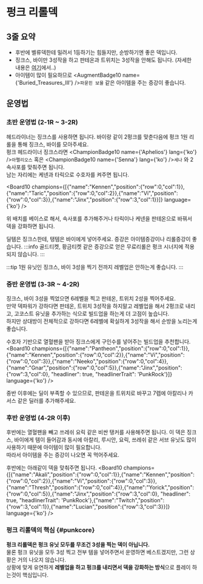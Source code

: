 # 펑크 리롤덱

## 3줄 요약
- 후반에 벨류덱한테 밀려서 1등하기는 힘들지만, 순방하기엔 좋은 덱입니다.
- 징크스, 바이만 3성작을 하고 판테온과 트위치는 3성작을 안해도 됩니다. (자세한 내용은 [여기](#punkcore)에서..)
- 아이템이 많이 필요하므로 <AugmentBadge10 name={'Buried_Treasures_III'} />`파묻힌 보물` 같은 아이템을 주는 증강이 좋습니다.

## 운영법

### 초반 운영법 (2-1R ~ 3-2R)

헤드라이너는 징크스를 사용하면 됩니다. 바이랑 같이 2펑크를 맞춘다음에 펑크 1원 리롤을 통해 징크스, 바이를 모아주세요. <br/>
펑크 헤드라이너 징크스라면 <ChampionBadge10 name={'Aphelios'} lang={'ko'} />`아펠리오스` 혹은 <ChampionBadge10 name={'Senna'} lang={'ko'} />`세나` 와 2속사포를 맞춰주면 됩니다.<br/>
남는 자리에는 케넨과 타릭으로 수호자를 켜주면 됩니다.

<Board10 champions={[{"name":"Kennen","position":{"row":0,"col":1}},{"name":"Taric","position":{"row":0,"col":2}},{"name":"Vi","position":{"row":0,"col":3}},{"name":"Jinx","position":{"row":3,"col":1}}]} language={'ko'} />

<Gap />
위 배치를 베이스로 해서, 속사포를 추가해주거나 타릭이나 케넨을 판테온으로 바꿔서 덱을 강화하면 됩니다.

딜템은 징크스한테, 탱템은 바이에게 넣어주세요. 증강은 아이템증강이나 리롤증강이 좋습니다.
:::info
골드티켓, 황금티켓 같은 증강으로 얻은 무료리롤은 펑크 시너지에 적용되지 않습니다.
:::

:::tip
1원 유닛인 징크스, 바이 3성을 찍기 전까지 레벨업은 안하는게 좋습니다.
:::
### 중반 운영법 (3-3R ~ 4-2R)

징크스, 바이 3성을 찍었으면 6레벨을 찍고 판테온, 트위치 2성을 찍어주세요. <br />
만약 덱파워가 강하다면 판테온, 트위치 3성작을 하지말고 레벨업을 해서 2펑크로 내리고, 고코스트 유닛을 추가하는 식으로 빌드업을 하는게 더 고점이 높습니다.<br />
하지만 상대방이 전체적으로 강하다면 6레벨에 확실하게 3성작을 해서 순방을 노리는게 좋습니다.

수호자 기반으로 열혈팬을 받아 징크스에게 구인수를 넣어주는 빌드업을 추천합니다.
<Board10 champions={[{"name":"Pantheon","position":{"row":0,"col":1}},{"name":"Kennen","position":{"row":0,"col":2}},{"name":"Vi","position":{"row":0,"col":3}},{"name":"Neeko","position":{"row":0,"col":4}},{"name":"Gnar","position":{"row":0,"col":5}},{"name":"Jinx","position":{"row":3,"col":0}, "headliner": true, "headlinerTrait": 'PunkRock'}]} language={'ko'} />

<Gap />
중반 이후에는 딜이 부족할 수 있으므로, 판테온을 트위치로 바꾸고 7렙에 아칼리나 카서스 같은 딜러를 추가해주세요.

### 후반 운영법 (4-2R 이후)

후반에는 열혈팬을 빼고 쓰레쉬 요릭 같은 비싼 탱커를 사용해주면 됩니다.
이 덱은 징크스, 바이에게 템이 들어감과 동시에 아칼리, 루시안, 요릭, 쓰레쉬 같은 서브 유닛도 많이 사용하기 때문에 아이템이 많이 필요합니다. <br />
따라서 아이템을 주는 증강이 나오면 꼭 먹어주세요.

후반에는 아래같이 덱을 맞춰주면 됩니다.
<Board10 champions={[{"name":"Akali","position":{"row":0,"col":1}},{"name":"Kennen","position":{"row":0,"col":2}},{"name":"Vi","position":{"row":0,"col":3}},{"name":"Thresh","position":{"row":0,"col":4}},{"name":"Yorick","position":{"row":0,"col":5}},{"name":"Jinx","position":{"row":3,"col":0}, "headliner": true, "headlinerTrait": 'PunkRock'},{"name":"Twitch","position":{"row":3,"col":1}},{"name":"Lucian","position":{"row":3,"col":3}}]} language={'ko'} />
<Gap />
<Gap />

### 펑크 리롤덱의 핵심 {#punkcore}

**펑크 리롤덱은 펑크 유닛 모두를 무조건 3성을 찍는 덱이 아닙니다.** <br />
물론 펑크 유닛을 모두 3성 찍고 전부 템을 넣어주면서 운영하면 베스트겠지만, 그런 상황은 거의 나오지 않습니다. <br/>
상황에 맞게 유연하게 **레벨업을 하고 펑크를 내리면서 덱을 강화하는 방식**으로 플레이 하는것이 핵심입니다.




